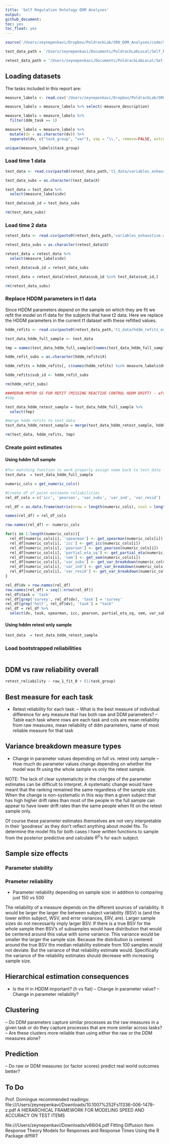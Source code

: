 ```yaml
---
title: 'Self Regulation Ontology DDM Analyses'
output:
github_document:
toc: yes
toc_float: yes
---
```


```r
source('/Users/zeynepenkavi/Dropbox/PoldrackLab/SRO_DDM_Analyses/code/SRO_DDM_Analyses_Helper_Functions.R')

test_data_path = '/Users/zeynepenkavi/Documents/PoldrackLabLocal/Self_Regulation_Ontology/Data/Complete_03-29-2018/'

retest_data_path = '/Users/zeynepenkavi/Documents/PoldrackLabLocal/Self_Regulation_Ontology/Data/Retest_03-29-2018/'
```

## Loading datasets

The tasks included in this report are:  

```r
measure_labels <- read.csv('/Users/zeynepenkavi/Dropbox/PoldrackLab/SRO_Retest_Analyses/input/measure_labels.csv')

measure_labels = measure_labels %>% select(-measure_description)

measure_labels = measure_labels %>% 
  filter(ddm_task == 1)

measure_labels = measure_labels %>%
  mutate(dv = as.character(dv)) %>%
  separate(dv, c("task_group", "var"), sep = "\\.", remove=FALSE, extra = "merge")

unique(measure_labels$task_group)
```

### Load time 1 data
```r
test_data <- read.csv(paste0(retest_data_path,'t1_data/variables_exhaustive.csv'))

test_data_subs = as.character(test_data$X)

test_data = test_data %>%
  select(measure_labels$dv)

test_data$sub_id = test_data_subs

rm(test_data_subs)
```

### Load time 2 data 
```r
retest_data <- read.csv(paste0(retest_data_path,'variables_exhaustive.csv'))

retest_data_subs = as.character(retest_data$X)

retest_data = retest_data %>%
  select(measure_labels$dv)

retest_data$sub_id = retest_data_subs

retest_data = retest_data[retest_data$sub_id %in% test_data$sub_id,]

rm(retest_data_subs)
```

### Replace HDDM parameters in t1 data

Since HDDM parameters depend on the sample on which they are fit we refit the model on t1 data for the subjects that have t2 data. Here we replace the HDDM parameters in the current t1 dataset with these refitted values. 

```r
hddm_refits <- read.csv(paste0(retest_data_path,'t1_data/hddm_refits_exhaustive.csv'))

test_data_hddm_full_sample <- test_data

tmp = names(test_data_hddm_full_sample)[names(test_data_hddm_full_sample) %in% names(hddm_refits) == FALSE]

hddm_refit_subs = as.character(hddm_refits$X)

hddm_refits = hddm_refits[, c(names(hddm_refits) %in% measure_labels$dv)]

hddm_refits$sub_id <- hddm_refit_subs

rm(hddm_refit_subs)

###RERUN MOTOR SS FOR REFIT (MISSING REACTIVE CONTROL HDDM DRIFT) - after correction this should just be sub_id
#tmp

test_data_hddm_retest_sample = test_data_hddm_full_sample %>%
  select(tmp)

#merge hddm refits to test data
test_data_hddm_retest_sample = merge(test_data_hddm_retest_sample, hddm_refits, by="sub_id")

rm(test_data, hddm_refits, tmp)
```

### Create point estimates

#### Using hddm full sample

```r
#for matching function to work properly assign name back to test_data
test_data  = test_data_hddm_full_sample

numeric_cols = get_numeric_cols()

#Create df of point estimate reliabilities
rel_df_cols = c('icc', 'pearson', 'var_subs', 'var_ind', 'var_resid')

rel_df = as.data.frame(matrix(nrow = length(numeric_cols), ncol = length(rel_df_cols)))

names(rel_df) = rel_df_cols

row.names(rel_df) <- numeric_cols

for(i in 1:length(numeric_cols)){
  rel_df[numeric_cols[i], 'spearman'] <- get_spearman(numeric_cols[i]) 
  rel_df[numeric_cols[i], 'icc'] <- get_icc(numeric_cols[i])
  rel_df[numeric_cols[i], 'pearson'] <- get_pearson(numeric_cols[i])
  rel_df[numeric_cols[i], 'partial_eta_sq'] <- get_partial_eta(numeric_cols[i])
  rel_df[numeric_cols[i], 'sem'] <- get_sem(numeric_cols[i])
  rel_df[numeric_cols[i], 'var_subs'] <- get_var_breakdown(numeric_cols[i])$subs
  rel_df[numeric_cols[i], 'var_ind'] <- get_var_breakdown(numeric_cols[i])$ind
  rel_df[numeric_cols[i], 'var_resid'] <- get_var_breakdown(numeric_cols[i])$resid
}

rel_df$dv = row.names(rel_df)
row.names(rel_df) = seq(1:nrow(rel_df))
rel_df$task = 'task'
rel_df[grep('survey', rel_df$dv), 'task'] = 'survey'
rel_df[grep('holt', rel_df$dv), 'task'] = "task"
rel_df = rel_df %>%
  select(dv, task, spearman, icc, pearson, partial_eta_sq, sem, var_subs, var_ind, var_resid)
```

#### Using hddm retest only sample

```r
test_data  = test_data_hddm_retest_sample
```

### Load bootstrapped reliabilities

```r

```

## DDM vs raw reliability overall

```r
retest_reliability ~ raw_1_fit_0 + (1|task_group)
```


## Best measure for each task

- Retest reliability for each task: 
-- What is the best measure of individual difference for any measure that has both raw and DDM parameters? 
-- Table each task where rows are each task and cols are mean reliability from raw measures, mean reliability of ddm parameters, name of most reliable measure for that task

## Variance breakdown measure types

- Change in parameter values depending on full vs. retest only sample
-- How much do parameter values change depending on whether the model was fit using the whole sample vs only the retest sample. 

NOTE: The lack of clear systematicity in the changes of the parameter estimates can be difficult to interpret. A systematic change would have meant that the ranking remained the same regardless of the sample size. When the change is non-systematic in this way then a given subject that has high higher drift rates than most of the people in the full sample can appear to have lower drift rates than the same people when fit on the retest sample only. 

Of course these parameter estimates themselves are not very interpretable in their 'goodness' as they don't reflect anything about model fits. To determine the model fits for both cases I have written functions to sample from the posterior predictive and calculate $R^2$'s for each subject.

## Sample size effects

### Parameter stability

### Prameter reliability

- Parameter reliability depending on sample size: in addition to comparing just 150 vs 500

The reliability of a measure depends on the different sources of variability. It would be larger the larger the between subject variability (BSV) is (and the lower within subject, WSV, and error variances, ERV, are). Larger sample sizes do not necessarily imply larger BSV. If there is a true BSV for the whole sample then BSV's of subsamples would have distribution that would be centered around this value with some variance. This variance would be smaller the larger the sample size. Because the distribution is centered around the true BSV the median reliability estimate from 100 samples would not deviate. But the variance of that reliability estimate would. Specifically the variance of the reliability estimates should decrease with increasing sample size.

## Hierarchical estimation consequences

- Is the H in HDDM important? (h vs flat)
-- Change in parameter value?
-- Change in parameter reliability?

## Clustering
-- Do DDM parameters capture similar processes as the raw measures in a given task or do they capture processes that are more similar across tasks?
-- Are these clusters more reliable than using either the raw or the DDM measures alone?

## Prediction
-- Do raw or DDM measures (or factor scores) predict real world outcomes better?

## To Do

Prof. Domingue recommended readings:
file:///Users/zeynepenkavi/Downloads/10.1007%252Fs11336-006-1478-z.pdf
A HIERARCHICAL FRAMEWORK FOR MODELING SPEED AND ACCURACY
ON TEST ITEMS

file:///Users/zeynepenkavi/Downloads/v66i04.pdf
Fitting Diffusion Item Response Theory Models for
Responses and Response Times Using the R
Package diffIRT